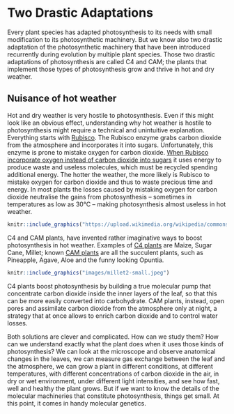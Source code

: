 # Two Drastic Adaptations

Every plant species has adapted photosynthesis to its needs with small modification to its photosynthetic machinery. But we know also two drastic adaptation of the photosynthetic machinery that have been introduced recurrently during evolution by multiple plant species. Those two drastic adaptations of photosynthesis are called C4 and CAM; the plants that implement those types of photosynthesis grow and thrive in hot and dry weather.

## Nuisance of hot weather

Hot and dry weather is very hostile to photosynthesis. Even if this might look like an obvious effect, understanding why hot weather is hostile to photosynthesis might require a technical and unintuitive explanation. Everything starts with [Rubisco](https://en.wikipedia.org/wiki/RuBisCO). The Rubisco enzyme grabs carbon dioxide from the atmosphere and incorporates it into sugars. Unfortunately, this enzyme is prone to mistake oxygen for carbon dioxide. [When Rubisco incorporate oxygen instead of carbon dioxide into sugars](https://en.wikipedia.org/wiki/Photorespiration) it uses energy to produce waste and useless molecules, which must be recycled spending additional energy. The hotter the weather, the more likely is Rubisco to mistake oxygen for carbon dioxide and thus to waste precious time and energy. In most plants the losses caused by mistaking oxygen for carbon dioxide neutralise the gains from photosynthesis -- sometimes in temperatures as low as 30°C -- making photosynthesis almost useless in hot weather.

```r
knitr::include_graphics("https://upload.wikimedia.org/wikipedia/commons/7/74/Rubisco.png")
```

C4 and CAM plants, have invented rather imaginative ways to boost photosynthesis in hot weather. Examples of [C4 plants](https://en.wikipedia.org/wiki/C4_carbon_fixation) are Maize, Sugar Cane, Millet; known [CAM plants](https://en.wikipedia.org/wiki/Crassulacean_acid_metabolism) are all the succulent plants, such as Pineapple, Agave, Aloe and the funny looking Opuntia.

```r
knitr::include_graphics("images/millet2-small.jpeg")
```

C4 plants boost photosynthesis by building a true molecular pump that concentrate carbon dioxide inside the inner layers of the leaf, so that this can be more easily converted into carbohydrate. CAM plants, instead, open pores and assimilate carbon dioxide from the atmosphere only at night, a strategy that at once allows to enrich carbon dioxide and to control water losses.

Both solutions are clever and complicated. How can we study them? How can we understand exactly what the plant does when it uses those kinds of photosynthesis? We can look at the microscope and observe anatomical changes in the leaves, we can measure gas exchange between the leaf and the atmosphere, we can grow a plant in different conditions, at different temperatures, with different concentrations of carbon dioxide in the air, in dry or wet environment, under different light intensities, and see how fast, well and healthy the plant grows. But if we want to know the details of the molecular machineries that constitute photosynthesis, things get small. At this point, it comes in handy molecular genetics.
